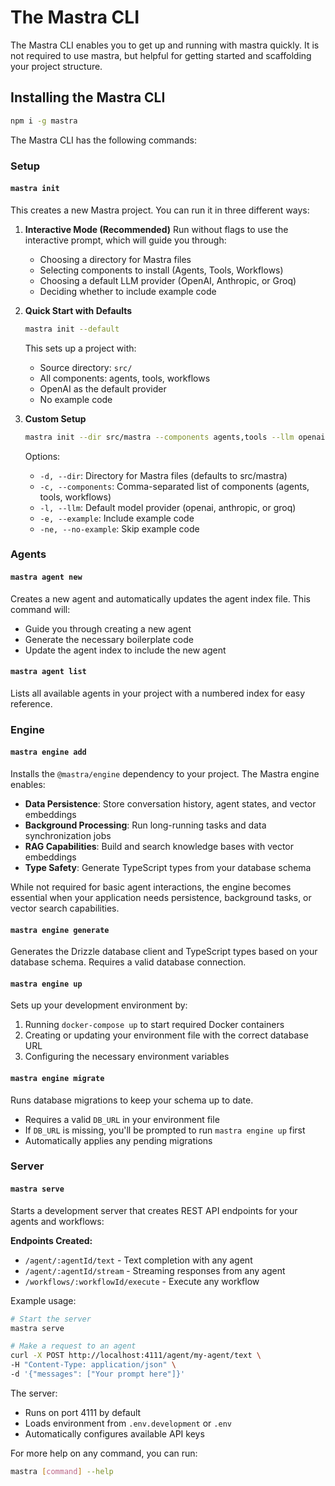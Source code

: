 # The Mastra CLI

The Mastra CLI enables you to get up and running with mastra quickly. It is not required to use mastra, but helpful for getting started and scaffolding your project structure.

## Installing the Mastra CLI

```bash copy
npm i -g mastra
```

The Mastra CLI has the following commands:

### Setup

#### `mastra init`

This creates a new Mastra project. You can run it in three different ways:

1. **Interactive Mode (Recommended)**
   Run without flags to use the interactive prompt, which will guide you through:
   - Choosing a directory for Mastra files
   - Selecting components to install (Agents, Tools, Workflows)
   - Choosing a default LLM provider (OpenAI, Anthropic, or Groq)
   - Deciding whether to include example code

2. **Quick Start with Defaults**
   ```bash
   mastra init --default
   ```
   This sets up a project with:
   - Source directory: `src/`
   - All components: agents, tools, workflows
   - OpenAI as the default provider
   - No example code

3. **Custom Setup**
   ```bash
   mastra init --dir src/mastra --components agents,tools --llm openai --example
   ```
   Options:
   - `-d, --dir`: Directory for Mastra files (defaults to src/mastra)
   - `-c, --components`: Comma-separated list of components (agents, tools, workflows)
   - `-l, --llm`: Default model provider (openai, anthropic, or groq)
   - `-e, --example`: Include example code
   - `-ne, --no-example`: Skip example code

### Agents

#### `mastra agent new`

Creates a new agent and automatically updates the agent index file. This command will:
- Guide you through creating a new agent
- Generate the necessary boilerplate code
- Update the agent index to include the new agent

#### `mastra agent list`

Lists all available agents in your project with a numbered index for easy reference.

### Engine

#### `mastra engine add`

Installs the `@mastra/engine` dependency to your project. The Mastra engine enables:

- **Data Persistence**: Store conversation history, agent states, and vector embeddings
- **Background Processing**: Run long-running tasks and data synchronization jobs
- **RAG Capabilities**: Build and search knowledge bases with vector embeddings
- **Type Safety**: Generate TypeScript types from your database schema

While not required for basic agent interactions, the engine becomes essential when your application needs persistence, background tasks, or vector search capabilities.

#### `mastra engine generate`

Generates the Drizzle database client and TypeScript types based on your database schema. Requires a valid database connection.

#### `mastra engine up`

Sets up your development environment by:
1. Running `docker-compose up` to start required Docker containers
2. Creating or updating your environment file with the correct database URL
3. Configuring the necessary environment variables

#### `mastra engine migrate`

Runs database migrations to keep your schema up to date. 
- Requires a valid `DB_URL` in your environment file
- If `DB_URL` is missing, you'll be prompted to run `mastra engine up` first
- Automatically applies any pending migrations

### Server

#### `mastra serve`

Starts a development server that creates REST API endpoints for your agents and workflows:

**Endpoints Created:**
- `/agent/:agentId/text` - Text completion with any agent
- `/agent/:agentId/stream` - Streaming responses from any agent
- `/workflows/:workflowId/execute` - Execute any workflow

Example usage:
```bash
# Start the server
mastra serve

# Make a request to an agent
curl -X POST http://localhost:4111/agent/my-agent/text \
-H "Content-Type: application/json" \
-d '{"messages": ["Your prompt here"]}'
```

The server:
- Runs on port 4111 by default
- Loads environment from `.env.development` or `.env`
- Automatically configures available API keys

For more help on any command, you can run:
```bash
mastra [command] --help
```
